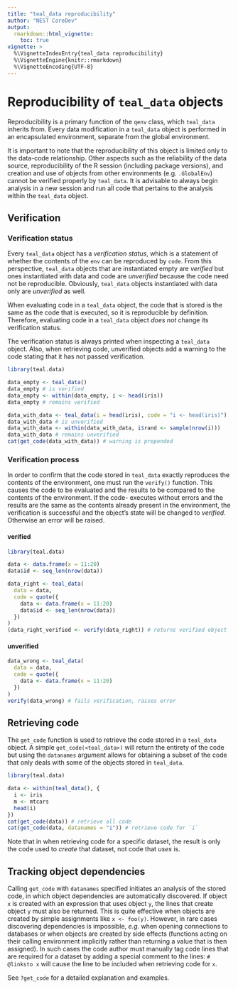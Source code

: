```yaml
---
title: "teal_data reproducibility"
author: "NEST CoreDev"
output:
  rmarkdown::html_vignette:
    toc: true
vignette: >
  %\VignetteIndexEntry{teal_data reproducibility}
  %\VignetteEngine{knitr::rmarkdown}
  %\VignetteEncoding{UTF-8}
---
```


# Reproducibility of `teal_data` objects

Reproducibility is a primary function of the `qenv` class, which `teal_data` inherits from.
Every data modification in a `teal_data` object is performed in an encapsulated environment, separate from the global environment.

It is important to note that the reproducibility of this object is limited only to the data-code relationship.
Other aspects such as the reliability of the data source, reproducibility of the R session (including package versions), and creation and use of objects from other environments (e.g. `.GlobalEnv`) cannot be verified properly by `teal_data`.
It is advisable to always begin analysis in a new session and run all code that pertains to the analysis within the `teal_data` object.

## Verification

### Verification status

Every `teal_data` object has a _verification status_, which is a statement of whether the contents of the `env` can be reproduced by `code`.
From this perspective, `teal_data` objects that are instantiated empty are _verified_ but ones instantiated with data and code are _unverified_ because the code need not be reproducible.
Obviously, `teal_data` objects instantiated with data only are _unverified_ as well.

When evaluating code in a `teal_data` object, the code that is stored is the same as the code that is executed, so it is reproducible by definition.
Therefore, evaluating code in a `teal_data` object _does not_ change its verification status.

The verification status is always printed when inspecting a `teal_data` object.
Also, when retrieving code, unverified objects add a warning to the code stating that it has not passed verification.

```r
library(teal.data)

data_empty <- teal_data()
data_empty # is verified
data_empty <- within(data_empty, i <- head(iris))
data_empty # remains verified

data_with_data <- teal_data(i = head(iris), code = "i <- head(iris)")
data_with_data # is unverified
data_with_data <- within(data_with_data, i$rand <- sample(nrow(i)))
data_with_data # remains unverified
cat(get_code(data_with_data)) # warning is prepended
```

### Verification process

In order to confirm that the code stored in `teal_data` exactly reproduces the contents of the environment, one must run the `verify()` function.
This causes the code to be evaluated and the results to be compared to the contents of the environment.
If the code- executes without errors and the results are the same as the contents already present in the environment, the verification is successful and the object's state will be changed to _verified_.
Otherwise an error will be raised.

#### verified

```r
library(teal.data)

data <- data.frame(x = 11:20)
data$id <- seq_len(nrow(data))

data_right <- teal_data(
  data = data,
  code = quote({
    data <- data.frame(x = 11:20)
    data$id <- seq_len(nrow(data))
  })
)
(data_right_verified <- verify(data_right)) # returns verified object
```

#### unverified

```r
data_wrong <- teal_data(
  data = data,
  code = quote({
    data <- data.frame(x = 11:20)
  })
)
verify(data_wrong) # fails verification, raises error
```

## Retrieving code

The `get_code` function is used to retrieve the code stored in a `teal_data` object.
A simple `get_code(<teal_data>)` will return the entirety of the code but using the `datanames` argument allows for obtaining a subset of the code that only deals with some of the objects stored in `teal_data`.

```r
library(teal.data)

data <- within(teal_data(), {
  i <- iris
  m <- mtcars
  head(i)
})
cat(get_code(data)) # retrieve all code
cat(get_code(data, datanames = "i")) # retrieve code for `i`
```

Note that in when retrieving code for a specific dataset, the result is only the code used to _create_ that dataset, not code that _uses_ is.

## Tracking object dependencies

Calling `get_code` with `datanames` specified initiates an analysis of the stored code, in which object dependencies are automatically discovered.
If object `x` is created with an expression that uses object `y`, the lines that create object `y` must also be returned.
This is quite effective when objects are created by simple assignments like `x <- foo(y)`.
However, in rare cases discovering dependencies is impossible, _e.g._  when opening connections to databases or when objects are created by side effects (functions acting on their calling environment implicitly rather than returning a value that is then assigned).
In such cases the code author must manually tag code lines that are required for a dataset by adding a special comment to the lines: `# @linksto x` will cause the line to be included when retrieving code for `x`.

See `?get_code` for a detailed explanation and examples.
